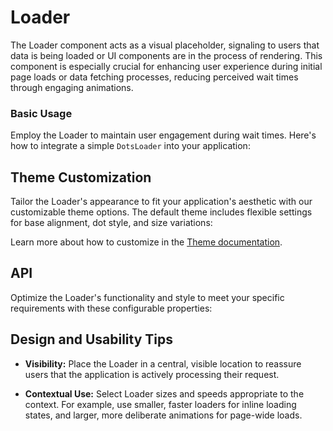 
<Meta of={DotsLoaderStories} />

# Loader
The Loader component acts as a visual placeholder, signaling to users that data is being loaded or UI components are in the process of rendering.
This component is especially crucial for enhancing user experience during initial page loads or data fetching processes, reducing perceived wait times through engaging animations.

### Basic Usage

Employ the Loader to maintain user engagement during wait times. Here's how to integrate a simple `DotsLoader` into your application:
<Canvas sourceState="shown" of={DotsLoaderStories.Simple} />

## Theme Customization

Tailor the Loader's appearance to fit your application's aesthetic with our customizable theme options.
The default theme includes flexible settings for base alignment, dot style, and size variations:
<ThemeRender theme={dotsLoaderTheme} />

Learn more about how to customize in the [Theme documentation](/theme/getting-started).

## API

Optimize the Loader's functionality and style to meet your specific requirements with these configurable properties:
<PropsTable name="DotsLoader" />

## Design and Usability Tips

- **Visibility:** Place the Loader in a central, visible location to reassure users that the application is actively processing their request.

- **Contextual Use:** Select Loader sizes and speeds appropriate to the context.
For example, use smaller, faster loaders for inline loading states, and larger, more deliberate animations for page-wide loads.
